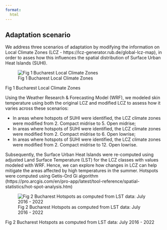 ```yaml
---
format:
  html
---
```


## Adaptation scenario

We address three scenarios of adaptation by modifying the information on Local Climate Zones (LCZ - https://lcz-generator.rub.de/global-lcz-map), in order to asses how this influences the spatial distribution of Surface Urban Heat Islands (SUHI).

![Fig 1 Bucharest Local Climate Zones](../www/data/img/lcz_bucharest.png "Fig 1 Bucharest Local Climate Zones")

Fig 1 Bucharest Local Climate Zones

Using the Weather Research & Forecasting Model (WRF), we modeled skin temperature using both the original LCZ and modified LCZ to assess how it varies across these scenarios:

-   In areas where hotspots of SUHI were identified, the LCZ climate zones were modified from 2. Compact midrise to 5. Open midrise;
-   In areas where hotspots of SUHI were identified, the LCZ climate zones were modified from 2. Compact midrise to 6. Open lowrise;
-   In areas where hotspots of SUHI were identified, the LCZ climate zones were modified from 2. Compact midrise to 12. Open lowrise.

Subsequently, the Surface Urban Heat Islands were re-computed using adjusted Land Surface Temperature (LST) for the LCZ classes with values modeled with WRF. Hence, we can explore how changes in LCZ can help mitigate the areas affected by high temperatures in the summer. Hotspots were computed using Getis-Ord Gi algorithm (https://pro.arcgis.com/en/pro-app/latest/tool-reference/spatial-statistics/hot-spot-analysis.htm)

![Fig 2 Bucharest Hotspots as computed from LST data: July 2016 - 2022](../www/data/img/hotspot_bucharest.png)

Fig 2 Bucharest Hotspots as computed from LST data: July 2016 - 2022
